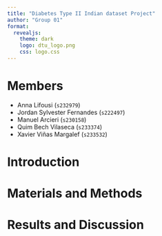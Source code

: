 ```yaml
---
title: "Diabetes Type II Indian dataset Project"
author: "Group 01"
format: 
  revealjs:
    theme: dark
    logo: dtu_logo.png
    css: logo.css
---
```


# Members

-   Anna Lifousi (`s232979`)
-   Jordan Sylvester Fernandes (`s222497`)
-   Manuel Arcieri (`s230158`)
-   Quim Bech Vilaseca (`s233374`)
-   Xavier Viñas Margalef (`s233532`)

# Introduction








# Materials and Methods








# Results and Discussion

